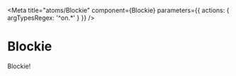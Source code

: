 

<Meta
  title="atoms/Blockie"
  component={Blockie}
  parameters={{ actions: { argTypesRegex: '^on.*' } }}
/>

# Blockie

Blockie!

<Canvas>
  <Story name="Default">
    <Blockie address={'0x4bbeEB066eD09B7AEd07bF39EEe0460DFa261520'} />
  </Story>
</Canvas>
